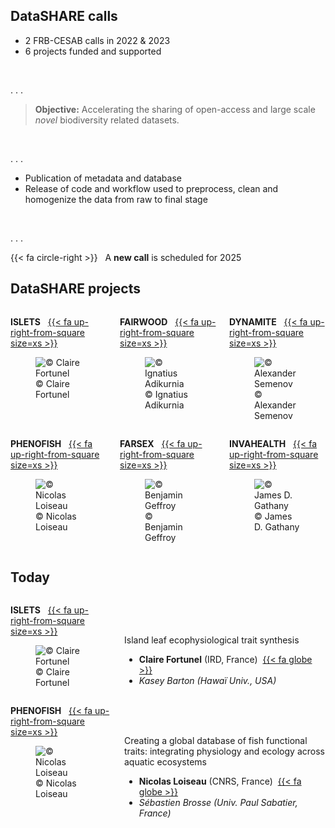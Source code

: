 ## DataSHARE calls

- 2 FRB-CESAB calls in 2022 & 2023 
- 6 projects funded and supported

<br>

. . .

> **Objective:** Accelerating the sharing of open-access and large scale _novel_ biodiversity related datasets.

<br>

. . .

- Publication of metadata and database
- Release of code and workflow used to preprocess, clean and homogenize the data from raw to final stage

<br>

. . .

{{< fa circle-right >}} &nbsp; A **new call** is scheduled for 2025


## DataSHARE projects

:::: {.columns}

::: {.column width=33%}

::: {.center}
**ISLETS** &nbsp;&nbsp;[{{< fa up-right-from-square size=xs >}}](https://www.fondationbiodiversite.fr/en/the-frb-in-action/programs-and-projects/le-cesab/islets/)
:::

![&#169; Claire Fortunel](images/islets-photo.jpg){.img-crop}
:::


::: {.column width=33%}

::: {.center}
**FAIRWOOD** &nbsp;&nbsp;[{{< fa up-right-from-square size=xs >}}](https://www.fondationbiodiversite.fr/en/the-frb-in-action/programs-and-projects/le-cesab/fairwood/)
:::

![&#169; Ignatius Adikurnia](images/fairwood-photo.jpg){.img-crop}
:::

::: {.column width=33%}

::: {.center}
**DYNAMITE** &nbsp;&nbsp;[{{< fa up-right-from-square size=xs >}}](https://www.fondationbiodiversite.fr/en/the-frb-in-action/programs-and-projects/le-cesab/dynamite/)
:::

![&#169; Alexander Semenov](images/dynamite-photo.jpg){.img-crop}
:::

::::



:::: {.columns}

::: {.column width=33%}

::: {.center}
**PHENOFISH** &nbsp;&nbsp;[{{< fa up-right-from-square size=xs >}}](https://www.fondationbiodiversite.fr/en/the-frb-in-action/programs-and-projects/le-cesab/phenofish/)
:::

![&#169; Nicolas Loiseau](images/phenofish-photo.png){.img-crop}
:::


::: {.column width=33%}

::: {.center}
**FARSEX** &nbsp;&nbsp;[{{< fa up-right-from-square size=xs >}}](https://www.fondationbiodiversite.fr/en/the-frb-in-action/programs-and-projects/le-cesab/farsex/)
:::

![&#169; Benjamin Geffroy](images/farsex-photo.jpg){.img-crop}
:::

::: {.column width=33%}

::: {.center}
**INVAHEALTH** &nbsp;&nbsp;[{{< fa up-right-from-square size=xs >}}](https://www.fondationbiodiversite.fr/en/the-frb-in-action/programs-and-projects/le-cesab/invahealth/)
:::

![&#169; James D. Gathany](images/invahealth-photo.jpg){.img-crop}
:::

::::


## Today


:::: {.columns}

::: {.column width=33%}

::: {.center}
**ISLETS** &nbsp;&nbsp;[{{< fa up-right-from-square size=xs >}}](https://www.fondationbiodiversite.fr/en/the-frb-in-action/programs-and-projects/le-cesab/islets/)
:::

![&#169; Claire Fortunel](images/islets-photo.jpg){.img-crop}
:::

::: {.column width=66%}
<br/><br/>

Island leaf ecophysiological trait synthesis

- **Claire Fortunel** (IRD, France) &nbsp;[{{< fa globe >}}](https://cfortunel.wordpress.com/)
- _Kasey Barton (Hawaï Univ., USA)_
:::

::::


:::: {.columns}

::: {.column width=33%}

::: {.center}
**PHENOFISH** &nbsp;&nbsp;[{{< fa up-right-from-square size=xs >}}](https://www.fondationbiodiversite.fr/en/the-frb-in-action/programs-and-projects/le-cesab/phenofish/)
:::

![&#169; Nicolas Loiseau](images/phenofish-photo.png){.img-crop}
:::


::: {.column width=66%}
<br/><br/>

Creating a global database of fish functional traits: integrating physiology and ecology across aquatic ecosystems

- **Nicolas Loiseau** (CNRS, France) &nbsp;[{{< fa globe >}}](https://umr-marbec.fr/membre/nicolas-loiseau/)
- _Sébastien Brosse (Univ. Paul Sabatier, France)_

:::

::::
